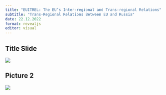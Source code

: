 ```yaml
---
title: "EUITREL: The EU’s Inter-regional and Trans-regional Relations"
subtitle: "Trans-Regional Relations Between EU and Russia"
date: 22.12.2022
format: revealjs
editor: visual
---
```


## Title Slide

![](/lecture/images/Emre%20Erşen%202022%20Autumn/Emre%20Erşen%202022%20Autumn.png)

## Picture 2

![](/lecture/images/Emre%20Erşen%202022%20Autumn/WhatsApp%20Image%202023-12-10%20at%201.00.20%20AM.jpeg)
